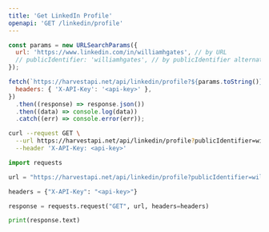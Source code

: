 ```yaml
---
title: 'Get LinkedIn Profile'
openapi: 'GET /linkedin/profile'
---
```


<CodeGroup>

```javascript JavaScript
const params = new URLSearchParams({
  url: 'https://www.linkedin.com/in/williamhgates', // by URL
  // publicIdentifier: 'williamhgates', // by publicIdentifier alternatively
});

fetch(`https://harvestapi.net/api/linkedin/profile?${params.toString()}`, {
  headers: { 'X-API-Key': '<api-key>' },
})
  .then((response) => response.json())
  .then((data) => console.log(data))
  .catch((err) => console.error(err));
```

```bash cURL
curl --request GET \
  --url https://harvestapi.net/api/linkedin/profile?publicIdentifier=williamhgates \
  --header 'X-API-Key: <api-key>'
```

```python Python
import requests

url = "https://harvestapi.net/api/linkedin/profile?publicIdentifier=williamhgates"

headers = {"X-API-Key": "<api-key>"}

response = requests.request("GET", url, headers=headers)

print(response.text)
```

</CodeGroup>
